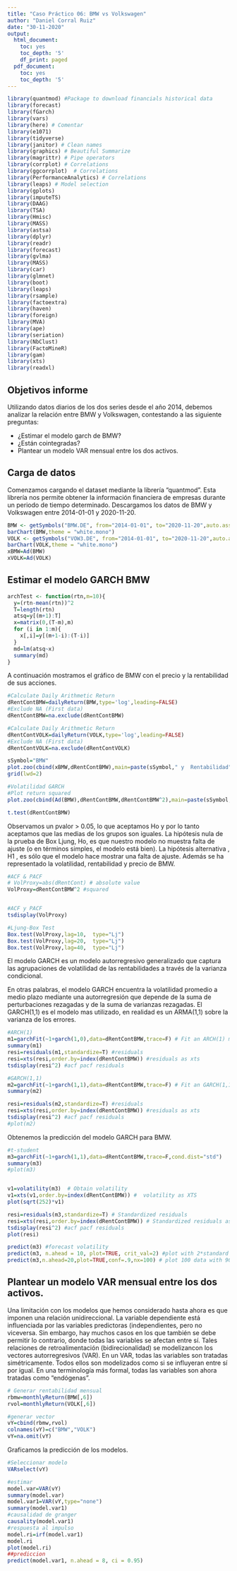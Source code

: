```yaml
---
title: "Caso Práctico 06: BMW vs Volkswagen"
author: "Daniel Corral Ruiz"
date: "30-11-2020"
output:
  html_document:
    toc: yes
    toc_depth: '5'
    df_print: paged
  pdf_document:
    toc: yes
    toc_depth: '5'
---
```


```r
library(quantmod) #Package to download financials historical data 
library(forecast)
library(fGarch)
library(vars)
library(here) # Comentar
library(e1071)
library(tidyverse)
library(janitor) # Clean names
library(graphics) # Beautiful Summarize
library(magrittr) # Pipe operators
library(corrplot) # Correlations
library(ggcorrplot)  # Correlations
library(PerformanceAnalytics) # Correlations
library(leaps) # Model selection
library(gplots)
library(imputeTS)
library(DAAG)
library(TSA)
library(Hmisc)
library(MASS)
library(astsa)
library(dplyr)
library(readr)
library(forecast)
library(gvlma)
library(MASS)
library(car)
library(glmnet)
library(boot)
library(leaps)
library(rsample)
library(factoextra)
library(haven)
library(foreign)
library(MVA)
library(ape)
library(seriation)
library(NbClust)
library(FactoMineR)
library(gam)
library(xts)
library(readxl)
```

## Objetivos informe
Utilizando datos diarios de los dos series desde el año 2014, debemos analizar la relación entre BMW y Volkswagen, contestando a las siguiente preguntas:

- ¿Estimar el modelo garch de BMW?
- ¿Están cointegradas?
- Plantear un modelo VAR mensual entre los dos activos.

## Carga de datos
Comenzamos cargando el dataset mediante la librería "quantmod". Esta librería nos permite obtener la información financiera de empresas durante un periodo de tiempo determinado. Descargamos los datos de BMW y Volkswagen entre 2014-01-01 y 2020-11-20.

```r
BMW <- getSymbols("BMW.DE", from="2014-01-01", to="2020-11-20",auto.assign=FALSE) 
barChart(BMW,theme = "white.mono")
VOLK <- getSymbols("VOW3.DE", from="2014-01-01", to="2020-11-20",auto.assign=FALSE) 
barChart(VOLK,theme = "white.mono")
xBMW=Ad(BMW)
xVOLK=Ad(VOLK)
```

## Estimar el modelo GARCH BMW

```r
archTest <- function(rtn,m=10){
  y=(rtn-mean(rtn))^2
  T=length(rtn)
  atsq=y[(m+1):T]
  x=matrix(0,(T-m),m)
  for (i in 1:m){
    x[,i]=y[(m+1-i):(T-i)]
  }
  md=lm(atsq~x)
  summary(md)
}
```

A continuación mostramos el gráfico de BMW con el precio y la rentabilidad de sus acciones.

```r
#Calculate Daily Arithmetic Return
dRentContBMW=dailyReturn(BMW,type='log',leading=FALSE)
#Exclude NA (First data)
dRentContBMW=na.exclude(dRentContBMW)

#Calculate Daily Arithmetic Return
dRentContVOLK=dailyReturn(VOLK,type='log',leading=FALSE)
#Exclude NA (First data)
dRentContVOLK=na.exclude(dRentContVOLK)

sSymbol="BMW"
plot.zoo(cbind(xBMW,dRentContBMW),main=paste(sSymbol," y  Rentabilidad"),xlab="años",ylab=c("Precio","rentabilidad"))
grid(lwd=2)
```

```r
#Volatilidad GARCH
#Plot return squared
plot.zoo(cbind(Ad(BMW),dRentContBMW,dRentContBMW^2),main=paste(sSymbol," y  Rentabilidad"),xlab="años",ylab=c("Precio","rentabilidad","Volatilidad"))

t.test(dRentContBMW)
```

Observamos un pvalor > 0.05, lo que aceptamos Ho y por lo tanto aceptamos que las medias de los grupos son iguales. La hipótesis nula de la prueba de Box Ljung, Ho, es que nuestro modelo no muestra falta de ajuste (o en términos simples, el modelo está bien). La hipótesis alternativa , H1 , es sólo que el modelo hace mostrar una falta de ajuste. Además se ha representado la volatilidad, rentabilidad y precio de BMW.

```r
#ACF & PACF 
# VolProxy=abs(dRentCont) # absolute value
VolProxy=dRentContBMW^2 #squared


#ACF y PACF
tsdisplay(VolProxy) 

#Ljung-Box Test 
Box.test(VolProxy,lag=10,  type="Lj")
Box.test(VolProxy,lag=20,  type="Lj")
Box.test(VolProxy,lag=40,  type="Lj")
```

El modelo GARCH es un modelo autorregresivo generalizado que captura las agrupaciones de volatilidad de las rentabilidades a través de la varianza condicional. 

En otras palabras, el modelo GARCH encuentra la volatilidad promedio a medio plazo mediante una autorregresión que depende de la suma de perturbaciones rezagadas y de la suma de varianzas rezagadas. El GARCH(1,1) es el modelo mas utilizado, en realidad es un ARMA(1,1) sobre la varianza de los errores.

```r
#ARCH(1)
m1=garchFit(~1+garch(1,0),data=dRentContBMW,trace=F) # Fit an ARCH(1) model
summary(m1)
resi=residuals(m1,standardize=T) #residuals
resi=xts(resi,order.by=index(dRentContBMW)) #residuals as xts
tsdisplay(resi^2) #acf pacf residuals

#GARCH(1,1)
m2=garchFit(~1+garch(1,1),data=dRentContBMW,trace=F) # Fit an GARCH(1,1) model
summary(m2)

resi=residuals(m2,standardize=T) #residuals
resi=xts(resi,order.by=index(dRentContBMW)) #residuals as xts
tsdisplay(resi^2) #acf pacf residuals
#plot(m2)
```

Obtenemos la predicción del modelo GARCH para BMW.

```r
#t-student
m3=garchFit(~1+garch(1,1),data=dRentContBMW,trace=F,cond.dist="std")
summary(m3)
#plot(m3)


v1=volatility(m3)  # Obtain volatility
v1=xts(v1,order.by=index(dRentContBMW)) #  volatility as XTS
plot(sqrt(252)*v1)

resi=residuals(m3,standardize=T) # Standardized residuals
resi=xts(resi,order.by=index(dRentContBMW)) # Standardized residuals as XTS
tsdisplay(resi^2) #acf pacf residuals
plot(resi)

predict(m3) #forecast volatility
predict(m3, n.ahead = 10, plot=TRUE, crit_val=2) #plot with 2*standard error
predict(m3,n.ahead=20,plot=TRUE,conf=.9,nx=100) # plot 100 data with 90% confidence
```

## Plantear un modelo VAR mensual entre los dos activos.
Una limitación con los modelos que hemos considerado hasta ahora es que imponen una relación unidireccional. La variable dependiente está influenciada por las variables predictoras (independientes, pero no viceversa. Sin embargo, hay muchos casos en los que también se debe permitir lo contrario, donde todas las variables se afectan entre sí. Tales relaciones de retroalimentación (bidirecionalidad) se modelizancon los vectores autorregresivos (VAR).
En un VAR, todas las variables son tratadas simétricamente. Todos ellos son modelizados como si se influyeran entre sí por igual. En una terminología más formal, todas las variables son ahora tratadas como “endógenas”.

```r
# Generar rentabilidad mensual
rbmw=monthlyReturn(BMW[,6])
rvol=monthlyReturn(VOLK[,6])

#generar vector
vY=cbind(rbmw,rvol)
colnames(vY)=c("BMW","VOLK")
vY=na.omit(vY)
```

Graficamos la predicción de los modelos.

```r
#Seleccionar modelo
VARselect(vY)

#estimar
model.var=VAR(vY)
summary(model.var)
model.var1=VAR(vY,type="none")
summary(model.var1)
#causalidad de granger
causality(model.var1)
#respuesta al impulso
model.ri=irf(model.var1)
model.ri
plot(model.ri)
##prediccion
predict(model.var1, n.ahead = 8, ci = 0.95) 

```